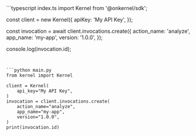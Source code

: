 <CodeGroup dropdown>
```typescript index.ts
import Kernel from '@onkernel/sdk';

const client = new Kernel({
  apiKey: 'My API Key',
});

const invocation = await client.invocations.create({
  action_name: 'analyze',
  app_name: 'my-app',
  version: '1.0.0',
});

console.log(invocation.id);
```


```python main.py
from kernel import Kernel

client = Kernel(
    api_key="My API Key",
)
invocation = client.invocations.create(
    action_name="analyze",
    app_name="my-app",
    version="1.0.0",
)
print(invocation.id)
```
</CodeGroup>
